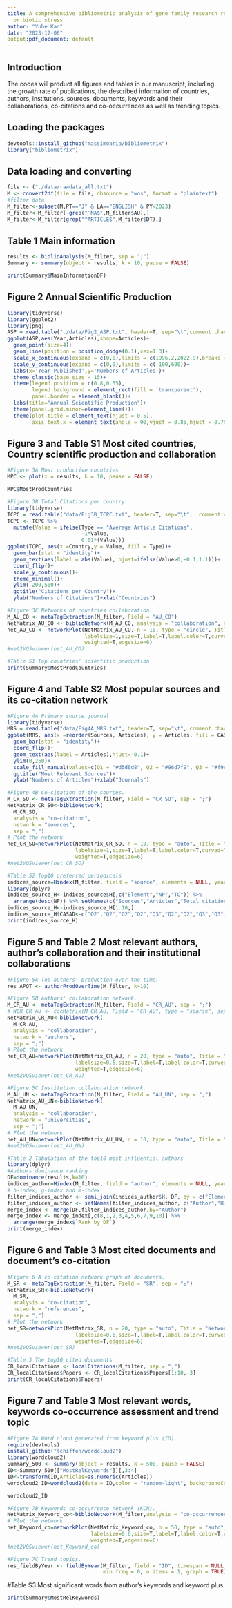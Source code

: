---
title: A comprehensive bibliometric analysis of gene family research regarding abiotic
  or biotic stress
author: "Yuhe Kan"
date: "2023-12-06"
output:pdf_document: default
---
## Introduction
The codes will product all figures and tables in our manuscript, including the growth rate of publications, the described information of countries, authors, institutions, sources, documents, keywords and their collaborations, co-citations and co-occurrences as well as trending topics.

## Loading the packages
```{r,message=FALSE, warning=FALSE,results='hide'}
devtools::install_github("massimoaria/bibliometrix")
library("bibliometrix")
```

## Data loading and converting
```{r,message=FALSE, warning=FALSE,results='hide'}
file <- ("./data/rawdata_all.txt")
M <- convert2df(file = file, dbsource = "wos", format = "plaintext")
#filter data
M_filter<-subset(M,PT=="J" & LA=="ENGLISH" & PY<2023)
M_filter<-M_filter[-grep("^NA$",M_filter$AU),]
M_filter<-M_filter[grep("^ARTICLE$",M_filter$DT),]
```

## Table 1 Main information
```{r,message=FALSE, warning=FALSE,results='hide'}
results <- biblioAnalysis(M_filter, sep = ";")
Summary <- summary(object = results, k = 10, pause = FALSE)
```
```{r}
print(Summary$MainInformationDF)
```

## Figure 2 Annual Scientific Production
```{r,message=FALSE, warning=FALSE,results='hide'}
library(tidyverse)
library(ggplot2)
library(png)
ASP = read.table("./data/Fig2_ASP.txt", header=T, sep="\t",comment.char="")
ggplot(ASP,aes(Year,Articles),shape=Articles)+ 
  geom_point(size=4)+ 
  geom_line(position = position_dodge(0.1),cex=1.3)+
  scale_x_continuous(expand = c(0,0),limits = c(1996.2,2022.9),breaks = ASP$Year)+
  scale_y_continuous(expand = c(0,0),limits = c(-100,600))+
  labs(x='Year Published',y='Numbers of Articles')+
  theme_classic(base_size = 15)+
  theme(legend.position = c(0.8,0.55),
        legend.background = element_rect(fill = 'transparent'),
        panel.border = element_blank())+
  labs(title="Annual Scientific Production")+
  theme(panel.grid.minor=element_line())+
  theme(plot.title = element_text(hjust = 0.5),
        axis.text.x = element_text(angle = 90,vjust = 0.85,hjust = 0.75))
```

## Figure 3 and Table S1 Most cited countries, Country scientific production and collaboration
```{r,message=FALSE, warning=FALSE,fig.show='hide'}
#Figure 3A Most productive countries 
MPC <- plot(x = results, k = 10, pause = FALSE)
```
```{r}
MPC$MostProdCountries
```

```{r,message=FALSE, warning=FALSE,results='hide'}
#Figure 3B Total Citations per country 
library(tidyverse)
TCPC = read.table("data/Fig3B_TCPC.txt", header=T, sep="\t",  comment.char="")
TCPC <- TCPC %>%
  mutate(Value = ifelse(Type == "Average Article Citations",
                        -1*Value,
                        0.01*(Value)))
ggplot(TCPC, aes(x =Country,y = Value, fill = Type))+
  geom_bar(stat = "identity")+
  geom_text(aes(label = abs(Value), hjust=ifelse(Value>0,-0.1,1.1)))+
  coord_flip()+
  scale_y_continuous()+
  theme_minimal()+
  ylim(-200,500)+
  ggtitle("Citations per Country")+
  ylab("Numbers of Citations")+xlab("Countries")
```

```{r,message=FALSE, warning=FALSE,results='hide'}
#Figure 3C Networks of countries collaboration.
M_AU_CO <- metaTagExtraction(M_filter, Field = "AU_CO")
NetMatrix_AU_CO <- biblioNetwork(M_AU_CO, analysis = "collaboration", network = "countries")
net_AU_CO <- networkPlot(NetMatrix_AU_CO, n = 10, type = "circle", Title = "Country Collaboration",
                         labelsize=1,size=T,label=T,label.color=T,curved=T,noloops=T,remove.multiple=T,
                         weighted=T,edgesize=6)
#net2VOSviewer(net_AU_CO)
```

```{r,message=FALSE, warning=FALSE}
#Table S1 Top countries’ scientific production
print(Summary$MostProdCountries)
```

## Figure 4 and Table S2 Most popular sources and its co-citation network
```{r,message=FALSE, warning=FALSE,results='hide'}
#Figure 4A Primary source journal 
library(tidyverse)
MRS = read.table("data/Fig4A_MRS.txt", header=T, sep="\t", comment.char="")
ggplot(MRS, aes(x =reorder(Sources, Articles), y = Articles, fill = CASAD))+
  geom_bar(stat = "identity")+
  coord_flip()+
  geom_text(aes(label = Articles),hjust=-0.1)+
  ylim(0,250)+
  scale_fill_manual(values=c(Q1 = "#d5d6d8", Q2 = "#96d7f9", Q3 = "#f9e264" , Q4 = "#f47a75"))+
  ggtitle("Most Relevant Sources")+
  ylab("Numbers of Articles")+xlab("Journals")
```

```{r,message=FALSE, warning=FALSE,results='hide'}
#Figure 4B Co-citation of the sources.
M_CR_SO <- metaTagExtraction(M_filter, Field = "CR_SO", sep = ";")
NetMatrix_CR_SO<-biblioNetwork(
  M_CR_SO,
  analysis = "co-citation",
  network = "sources",
  sep = ";")
# Plot the network
net_CR_SO=networkPlot(NetMatrix_CR_SO, n = 10, type = "auto", Title = "Networks of Source co-citations",
                      labelsize=1,size=T,label=T,label.color=T,curved=T,noloops=T,remove.multiple=T,
                      weighted=T,edgesize=6)
#net2VOSviewer(net_CR_SO)
```

```{r,message=FALSE, warning=FALSE}
#Table S2 Top10 preferred periodicals
indices_source=Hindex(M_filter, field = "source", elements = NULL, years=Inf, sep = ";")
library(dplyr)
indices_source_H<-indices_source$H[,c("Element","NP","TC")] %>%
  arrange(desc(NP)) %>% setNames(c("Sources","Articles","Total citations"))
indices_source_H<-indices_source_H[1:10,]
indices_source_H$CASAD<-c("Q2","Q2","Q2","Q2","Q3","Q2","Q2","Q3","Q3","Q3")
print(indices_source_H)
```

## Figure 5 and Table 2 Most relevant authors, author’s collaboration and their institutional collaborations
```{r,message=FALSE, warning=FALSE,results='hide'}
#Figure 5A Top-authors' production over the time.
res_APOT <- authorProdOverTime(M_filter, k=10)
```

```{r,message=FALSE, warning=FALSE,results='hide'}
#Figure 5B Authors' collaboration network.
M_CR_AU <- metaTagExtraction(M_filter, Field = "CR_AU", sep = ";")
# WCR_CR_AU <- cocMatrix(M_CR_AU, Field = "CR_AU", type = "sparse", sep = ";")
NetMatrix_CR_AU<-biblioNetwork(
  M_CR_AU,
  analysis = "collaboration",
  network = "authors",
  sep = ";")
# Plot the network
net_CR_AU=networkPlot(NetMatrix_CR_AU, n = 20, type = "auto", Title = "Networks of Author co-citations",
                      labelsize=0.6,size=T,label=T,label.color=T,curved=T,noloops=T,remove.multiple=T,
                      weighted=T,edgesize=6)
#net2VOSviewer(net_CR_AU)
```

```{r,message=FALSE, warning=FALSE,results='hide'}
#Figure 5C Institution collaboration network. 
M_AU_UN <- metaTagExtraction(M_filter, Field = "AU_UN", sep = ";")
NetMatrix_AU_UN<-biblioNetwork(
  M_AU_UN,
  analysis = "collaboration",
  network = "universities",
  sep = ";")
# Plot the network
net_AU_UN=networkPlot(NetMatrix_AU_UN, n = 10, type = "auto", Title = "author UN-collaboration",labelsize=0.6,size=T,label=T,label.color=T,curved=T,noloops=T,remove.multiple=T,weighted=T,edgesize=10)
#net2VOSviewer(net_AU_UN)
```

```{r,message=FALSE, warning=FALSE}
#Table 2 Tabulation of the top10 most influential authors
library(dplyr)
#Authors dominance ranking
DF=dominance(results,k=10)
indices_author=Hindex(M_filter, field = "author", elements = NULL, years=Inf, sep = ";")
# h-index, g-index and m-index
filter_indices_author <- semi_join(indices_author$H, DF, by = c("Element"="Author"))[,c(1,2,5)]
filter_indices_author <- setNames(filter_indices_author, c("Author","H-index","Total citation"))
merge_index <- merge(DF,filter_indices_author,by="Author") 
merge_index <- merge_index[,c(8,1,2,3,4,5,6,7,9,10)] %>%
  arrange(merge_index$`Rank by DF`)
print(merge_index)
```

## Figure 6 and Table 3 Most cited documents and document’s co-citation
```{r,message=FALSE, warning=FALSE,results='hide'}
#Figure 6 A co-citation network graph of documents. 
M_SR <- metaTagExtraction(M_filter, Field = "SR", sep = ";")
NetMatrix_SR<-biblioNetwork(
  M_SR,
  analysis = "co-citation",
  network = "references",
  sep = ";")
# Plot the network
net_SR=networkPlot(NetMatrix_SR, n = 20, type = "auto", Title = "Networks of Reference co-citations",
                      labelsize=0.6,size=T,label=T,label.color=T,curved=T,noloops=T,remove.multiple=T,
                      weighted=T,edgesize=6)
#net2VOSviewer(net_SR)
```

```{r,message=FALSE, warning=FALSE}
#Table 3 The top10 cited documents
CR_localCitations <- localCitations(M_filter, sep = ";")
CR_localCitations$Papers <- CR_localCitations$Papers[1:10,-3]
print(CR_localCitations$Papers)
```

## Figure 7 and Table 3 Most relevant words, keywords co-occurrence assessment and trend topic
```{r,message=FALSE, warning=FALSE,results='hide'}
#Figure 7A Word cloud generated from keyword plus (ID) 
require(devtools)
install_github("lchiffon/wordcloud2")
library(wordcloud2)
Summary_500 <- summary(object = results, k = 500, pause = FALSE)
ID<-Summary_500[["MostRelKeywords"]][,3:4]
ID<-transform(ID,Articles=as.numeric(Articles))
wordcloud2_ID=wordcloud2(data = ID,color = "random-light", backgroundColor = "white",minRotation = -pi/6, maxRotation = -pi/6, minSize = 10,rotateRatio = 0,shape="circle",fontFamily = "times new roman",size=1)
```
```{r}
wordcloud2_ID
```

```{r,message=FALSE, warning=FALSE,results='hide'}
#Figure 7B Keywords co-occurrence network (KCN).
NetMatrix_Keyword_co<-biblioNetwork(M_filter,analysis = "co-occurrences",network = "keywords",sep = ";")
# Plot the network
net_Keyword_co=networkPlot(NetMatrix_Keyword_co, n = 50, type = "auto", Title = "Networks of Keyword co-occurrences",
                           labelsize=0.6,size=T,label=T,label.color=T,curved=T,noloops=T,remove.multiple=T,
                           weighted=T,edgesize=6)
#net2VOSviewer(net_Keyword_co)
```

```{r,message=FALSE, warning=FALSE,results='hide'}
#Figure 7C Trend topics.
res_fieldByYear <- fieldByYear(M_filter, field = "ID", timespan = NULL,
                               min.freq = 0, n.items = 1, graph = TRUE)
```

#Table S3 Most significant words from author’s keywords and keyword plus
```{r,message=FALSE, warning=FALSE}
print(Summary$MostRelKeywords)
```